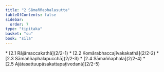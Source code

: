 ```yaml
---
title: "2 Sāmaññaphalasutta"
tableOfContents: false
sidebar:
  order: 7
type: "tipitaka"
basket: "su"
book: "sila"
---
```



<DynamicBreadcrumb />



<TableOfContents book="sila" section="2">
* [2.1 Rājāmaccakathā](2/2-1)
* [2.2 Komārabhaccajīvakakathā](2/2-2)
* [2.3 Sāmaññaphalapucchā](2/2-3)
* [2.4 Sāmaññaphala](2/2-4)
* [2.5 Ajātasattuupāsakattapaṭivedanā](2/2-5)
</TableOfContents>